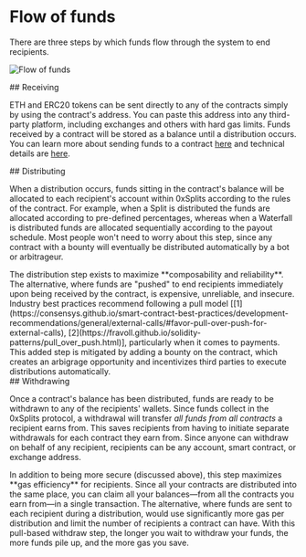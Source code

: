 
# Flow of funds

There are three steps by which funds flow through the system to end recipients.

![Flow of funds](./img/index_flow.png)

<div className="flex items-stretch space-x-4">
  <div className="w-2 mt-9 rounded-full bg-green-600" />
  ## Receiving
</div>

ETH and ERC20 tokens can be sent directly to any of the contracts simply by
using the contract's address. You can paste this address into any third-party
platform, including exchanges and others with hard gas limits. Funds received by
a contract will be stored as a balance until a distribution occurs. You can
learn more about sending funds to a contract [here](/use) and technical details
are [here](/contracts/core/split).

<div className="flex items-stretch space-x-4">
  <div className="w-2 mt-9 rounded-full bg-yellow-500" />
  ## Distributing
</div>

When a distribution occurs, funds sitting in the contract's balance will be
allocated to each recipient's account within 0xSplits according to the rules of
the contract. For example, when a Split is distributed the funds are allocated
according to pre-defined percentages, whereas when a Waterfall is distributed
funds are allocated sequentially according to the payout schedule. Most people
won't need to worry about this step, since any contract with a bounty will
eventually be distributed automatically by a bot or arbitrageur.

<Toggle title="Why is this step necessary?">
  The distribution step exists to maximize **composability and reliability**.
  The alternative, where funds are "pushed" to end recipients immediately upon
  being received by the contract, is expensive, unreliable, and insecure.
  Industry best practices recommend following a pull model
  [[1](https://consensys.github.io/smart-contract-best-practices/development-recommendations/general/external-calls/#favor-pull-over-push-for-external-calls),
  [2](https://fravoll.github.io/solidity-patterns/pull_over_push.html)],
  particularly when it comes to payments. This added step is mitigated by adding
  a bounty on the contract, which creates an arbigrage opportunity and
  incentivizes third parties to execute distributions automatically.
</Toggle>

<div className="flex items-stretch space-x-4">
  <div className="w-2 mt-9 rounded-full bg-red-600" />
  ## Withdrawing
</div>

Once a contract's balance has been distributed, funds are ready to be withdrawn
to any of the recipients' wallets. Since funds collect in the 0xSplits protocol,
a withdrawal will transfer _all funds from all contracts_ a recipient earns
from. This saves recipients from having to initiate separate withdrawals for
each contract they earn from. Since anyone can withdraw on behalf of any
recipient, recipients can be any account, smart contract, or exchange address.

<Toggle title="Why is this step necessary?">
  In addition to being more secure (discussed above), this step maximizes **gas
  efficiency** for recipients. Since all your contracts are distributed into the
  same place, you can claim all your balances—from all the contracts you earn
  from—in a single transaction. The alternative, where funds are sent to each
  recipient during a distribution, would use significantly more gas per
  distribution and limit the number of recipients a contract can have. With this
  pull-based withdraw step, the longer you wait to withdraw your funds, the more
  funds pile up, and the more gas you save.
</Toggle>
